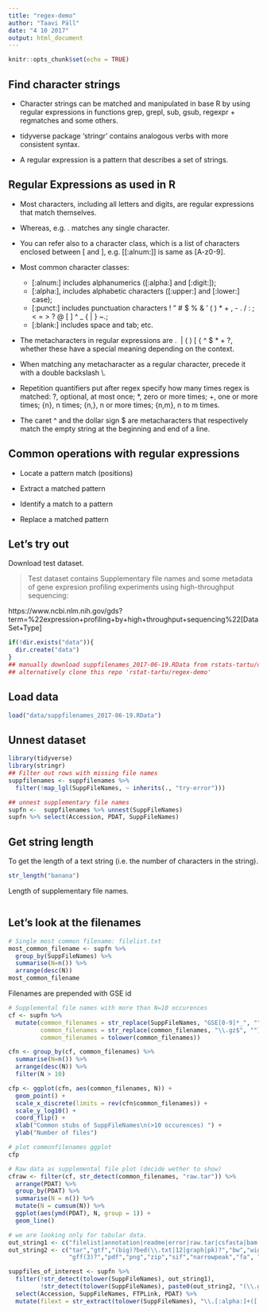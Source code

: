 ```yaml
---
title: "regex-demo"
author: "Taavi Päll"
date: "4 10 2017"
output: html_document
---
```


```r
knitr::opts_chunk$set(echo = TRUE)
```

## Find character strings

- Character strings can be matched and manipulated in base R by using regular expressions in functions grep, grepl, sub, gsub, regexpr + regmatches and some others. 

- tidyverse package ‘stringr’ contains analogous verbs with more consistent syntax. 

- A regular expression is a pattern that describes a set of strings.

## Regular Expressions as used in R

- Most characters, including all letters and digits, are regular expressions that match themselves. 

- Whereas, e.g. . matches any single character.

- You can refer also to a character class, which is a list of characters enclosed between [ and ], e.g. [[:alnum:]] is same as [A-z0-9].
- Most common character classes:
    - [:alnum:] includes alphanumerics ([:alpha:] and [:digit:]);
    - [:alpha:], includes alphabetic characters ([:upper:] and [:lower:] case);
    - [:punct:] includes punctuation characters ! " # $ % & ’ ( ) * + , - . / : ; < = > ? @ [  ] ^ _ ` ` { | } ~.;
    - [:blank:] includes space and tab; etc.

- The metacharacters in regular expressions are . \ | ( ) [ { ^ $ * + ?, whether these have a special meaning depending on the context.

- When matching any metacharacter as a regular character, precede it with a double backslash \\.

- Repetition quantifiers put after regex specify how many times regex is matched: ?, optional, at most once; *, zero or more times; +, one or more times; {n}, n times; {n,}, n or more times; {n,m}, n to m times.

- The caret ^ and the dollar sign $ are metacharacters that respectively match the empty string at the beginning and end of a line.

## Common operations with regular expressions

- Locate a pattern match (positions)

- Extract a matched pattern

- Identify a match to a pattern

- Replace a matched pattern

## Let's try out
Download test dataset.

> Test dataset contains Supplementary file names and some metadata of gene expresion profiling experiments using high-throughput sequencing: 

https://www.ncbi.nlm.nih.gov/gds?term=%22expression+profiling+by+high+throughput+sequencing%22[DataSet+Type]
```r
if(!dir.exists("data")){
  dir.create("data")
}
## manually download suppfilenames_2017-06-19.RData from rstats-tartu/datasets
## alternatively clone this repo 'rstat-tartu/regex-demo'
```

## Load data
```r
load("data/suppfilenames_2017-06-19.RData")
```


## Unnest dataset
```r
library(tidyverse)
library(stringr)
## Filter out rows with missing file names
suppfilenames <- suppfilenames %>% 
  filter(!map_lgl(SuppFileNames, ~ inherits(., "try-error")))

## unnest supplementary file names
supfn <-  suppfilenames %>% unnest(SuppFileNames)
supfn %>% select(Accession, PDAT, SuppFileNames)
```


## Get string length
To get the length of a text string (i.e. the number of characters in the string).

```r
str_length("banana")
```


Length of supplementary file names.
```r

```

## Let's look at the filenames
```r
# Single most common filename: filelist.txt
most_common_filename <- supfn %>% 
  group_by(SuppFileNames) %>% 
  summarise(N=n()) %>% 
  arrange(desc(N))
most_common_filename
```

Filenames are prepended with GSE id 
```r
# Supplemental file names with more than N=10 occurences
cf <- supfn %>%
  mutate(common_filenames = str_replace(SuppFileNames, "GSE[0-9]*_", ""),
         common_filenames = str_replace(common_filenames, "\\.gz$", ""), 
         common_filenames = tolower(common_filenames))
```

```r
cfn <- group_by(cf, common_filenames) %>% 
  summarise(N=n()) %>% 
  arrange(desc(N)) %>% 
  filter(N > 10)

cfp <- ggplot(cfn, aes(common_filenames, N)) +
  geom_point() +
  scale_x_discrete(limits = rev(cfn$common_filenames)) +
  scale_y_log10() +
  coord_flip() + 
  xlab("Common stubs of SuppFileNames\n(>10 occurences) ") +
  ylab("Number of files")

# plot commonfilenames ggplot
cfp

```

```r
# Raw data as supplemental file plot (decide wether to show)
cfraw <- filter(cf, str_detect(common_filenames, "raw.tar")) %>%
  arrange(PDAT) %>%
  group_by(PDAT) %>%
  summarise(N = n()) %>%
  mutate(N = cumsum(N)) %>%
  ggplot(aes(ymd(PDAT), N, group = 1)) +
  geom_line()
```

```r
# we are looking only for tabular data. 
out_string1 <- c("filelist|annotation|readme|error|raw.tar|csfasta|bam|sam|bed|[:punct:]hic|hdf5|bismark|map|barcode|peaks")
out_string2 <- c("tar","gtf","(big)?bed(\\.txt|12|graph|pk)?","bw","wig","hic","gct(x)?","tdf",
                 "gff(3)?","pdf","png","zip","sif","narrowpeak","fa", "r$", "rda(ta)?$")

suppfiles_of_interest <- supfn %>%
  filter(!str_detect(tolower(SuppFileNames), out_string1),
         !str_detect(tolower(SuppFileNames), paste0(out_string2, "(\\.gz|\\.bz2)?$", collapse = "|"))) %>% 
  select(Accession, SuppFileNames, FTPLink, PDAT) %>% 
  mutate(filext = str_extract(tolower(SuppFileNames), "\\.[:alpha:]+([:punct:][bgz2]+)?$")) 

```

